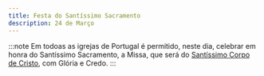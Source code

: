 ```yaml
---
title: Festa do Santíssimo Sacramento
description: 24 de Março
---
```


:::note
Em todoas as igrejas de Portugal é permitido, neste dia, celebrar em honra do
Santíssimo Sacramento, a Missa, que será do [Santíssimo Corpo de Cristo](/missal/pentecostes/santissimocorpo),
com Glória e Credo.
:::
